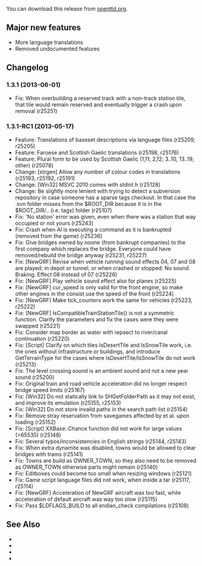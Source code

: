 {{en/-}}
{{en/OTTDVersions}}
{{en/release|prev=OpenTTD 1.3.0|next=OpenTTD 1.3.2|date=2013-05-31}}

You can download this release from [http://www.openttd.org/en/download-stable/1.3.1 openttd.org].

==Major new features==
* More language translations
* Removed undocumented features

==Changelog==
===1.3.1 (2013-06-01)===

* Fix: When overbuilding a reserved track with a non-track station tile, that tile would remain reserved and eventually trigger a crash upon removal {{en/Flyspray|5540}} (r25251)

===1.3.1-RC1 (2013-05-17)===

* Feature: Translations of baseset descriptions via language files (r25209, r25205)
* Feature: Faroese and Scottish Gaelic translations (r25198, r25176)
* Feature: Plural form to be used by Scottish Gaelic (1,11; 2,12; 3..10, 13..19; other) (r25078)
* Change: [strgen] Allow any number of colour codes in translations (r25193, r25192, r25191)
* Change: [Win32] MSVC 2010 comes with stdint.h (r25128)
* Change: Be slightly more lenient with trying to detect a subversion repository in case someone has a sparse tags checkout. In that case the .svn folder misses from the $ROOT_DIR because it is in the $ROOT_DIR/.. (i.e. tags) folder (r25107)
* Fix: 'No station' error was given, even when there was a station that way occupied or not yours {{en/Flyspray|5546}} (r25243)
* Fix: Crash when AI is executing a command as it is bankrupted (removed from the game) {{en/Flyspray|5547}} (r25236)
* Fix: Give bridges owned by noone (from bankrupt companies) to the first company which replaces the bridge. Everyone could have removed/rebuild the bridge anyway {{en/Flyspray|5541}} (r25231, r25227)
* Fix: [NewGRF] Revise when vehicle running sound effects 04, 07 and 08 are played; in depot or tunnel, or when crashed or stopped: No sound. Braking: Effect 08 instead of 07 {{en/Flyspray|5538}} (r25226)
* Fix: [NewGRF] Play vehicle sound effect also for planes (r25225)
* Fix: [NewGRF] cur_speed is only valid for the front engine, so make other engines in the consist use the speed of the front {{en/Flyspray|5534}} (r25224)
* Fix: [NewGRF] Make tick_counters work the same for vehicles (r25223, r25222)
* Fix: [NewGRF] IsCompatibleTrainStationTile() is not a symmetric function. Clarify the parameters and fix the cases were they were swapped (r25221)
* Fix: Consider map border as water with repsect to river/canal continuation (r25220)
* Fix: [Script] Clarify on which tiles IsDesertTile and IsSnowTile work, i.e. the ones without infrastructure or buildings, and introduce GetTerrainType for the cases where IsDesertTile/IsSnowTile do not work {{en/Flyspray|5537}} (r25213)
* Fix: The level crossing sound is an ambient sound and not a new year sound (r25200)
* Fix: Original train and road vehicle acceleration did no longer respect bridge speed limits {{en/Flyspray|5523}} (r25167)
* Fix: [Win32] Do not statically link to SHGetFolderPath as it may not exist, and improve its emulation {{en/Flyspray|5522}} (r25155, r25153)
* Fix: [Win32] Do not store invalid paths in the search path list (r25154)
* Fix: Remove stray reservation from savegames affected by {{en/Flyspray|5510}} et al. upon loading {{en/Flyspray|5520}} (r25152)
* Fix: [Script] XXBase::Chance function did not work for large values (>65535) {{en/Flyspray|5517}} (r25148)
* Fix: Several typos/inconsistencies in English strings {{en/Flyspray|5496}} (r25144, r25143)
* Fix: When extra dynamite was disabled, towns would be allowed to clear bridges with trams (r25141)
* Fix: Towns are build as OWNER_TOWN, so they also need to be removed as OWNER_TOWN otherwise parts might remain {{en/Flyspray|5519}} (r25140)
* Fix: Editboxes could become too small when resizing windows (r25121)
* Fix: Game script language files did not work, when inside a tar {{en/Flyspray|5509}} (r25117, r25114)
* Fix: [NewGRF] Acceleration of NewGRF aircraft was too fast, while acceleration of default aircraft was way too slow (r25115)
* Fix: Pass $LDFLAGS_BUILD to all endian_check compilations (r25108)

==See Also==
* {{en/Forum|topic=66513|Forum topic for 1.3.1}}
* {{en/OTTDNewsArticle|184|The 1.3.1 news article}}
* {{en/Forum|topic=66192|Forum topic for 1.3.1-RC1}}
* {{en/OTTDNewsArticle|183|The 1.3.1-RC1 news article}}